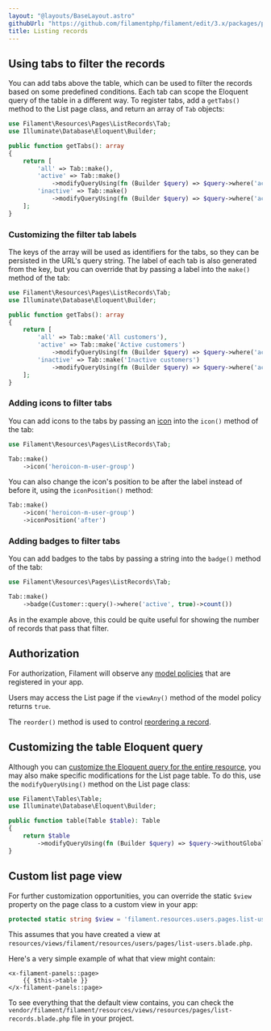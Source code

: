 ```yaml
---
layout: "@layouts/BaseLayout.astro"
githubUrl: "https://github.com/filamentphp/filament/edit/3.x/packages/panels/docs/03-resources/02-listing-records.md"
title: Listing records
---
```


## Using tabs to filter the records

You can add tabs above the table, which can be used to filter the records based on some predefined conditions. Each tab can scope the Eloquent query of the table in a different way. To register tabs, add a `getTabs()` method to the List page class, and return an array of `Tab` objects:

```php
use Filament\Resources\Pages\ListRecords\Tab;
use Illuminate\Database\Eloquent\Builder;

public function getTabs(): array
{
    return [
        'all' => Tab::make(),
        'active' => Tab::make()
            ->modifyQueryUsing(fn (Builder $query) => $query->where('active', true)),
        'inactive' => Tab::make()
            ->modifyQueryUsing(fn (Builder $query) => $query->where('active', false)),
    ];
}
```

### Customizing the filter tab labels

The keys of the array will be used as identifiers for the tabs, so they can be persisted in the URL's query string. The label of each tab is also generated from the key, but you can override that by passing a label into the `make()` method of the tab:

```php
use Filament\Resources\Pages\ListRecords\Tab;
use Illuminate\Database\Eloquent\Builder;

public function getTabs(): array
{
    return [
        'all' => Tab::make('All customers'),
        'active' => Tab::make('Active customers')
            ->modifyQueryUsing(fn (Builder $query) => $query->where('active', true)),
        'inactive' => Tab::make('Inactive customers')
            ->modifyQueryUsing(fn (Builder $query) => $query->where('active', false)),
    ];
}
```

### Adding icons to filter tabs

You can add icons to the tabs by passing an [icon](https://blade-ui-kit.com/blade-icons?set=1#search) into the `icon()` method of the tab:

```php
use Filament\Resources\Pages\ListRecords\Tab;

Tab::make()
    ->icon('heroicon-m-user-group')
```

You can also change the icon's position to be after the label instead of before it, using the `iconPosition()` method:

```php
Tab::make()
    ->icon('heroicon-m-user-group')
    ->iconPosition('after')
```

### Adding badges to filter tabs

You can add badges to the tabs by passing a string into the `badge()` method of the tab:

```php
use Filament\Resources\Pages\ListRecords\Tab;

Tab::make()
    ->badge(Customer::query()->where('active', true)->count())
```

As in the example above, this could be quite useful for showing the number of records that pass that filter.

## Authorization

For authorization, Filament will observe any [model policies](https://laravel.com/docs/authorization#creating-policies) that are registered in your app.

Users may access the List page if the `viewAny()` method of the model policy returns `true`.

The `reorder()` method is used to control [reordering a record](#reordering-records).

## Customizing the table Eloquent query

Although you can [customize the Eloquent query for the entire resource](getting-started#customizing-the-resource-eloquent-query), you may also make specific modifications for the List page table. To do this, use the `modifyQueryUsing()` method on the List page class:

```php
use Filament\Tables\Table;
use Illuminate\Database\Eloquent\Builder;

public function table(Table $table): Table
{
    return $table
        ->modifyQueryUsing(fn (Builder $query) => $query->withoutGlobalScopes());
}
```

## Custom list page view

For further customization opportunities, you can override the static `$view` property on the page class to a custom view in your app:

```php
protected static string $view = 'filament.resources.users.pages.list-users';
```

This assumes that you have created a view at `resources/views/filament/resources/users/pages/list-users.blade.php`.

Here's a very simple example of what that view might contain:

```blade
<x-filament-panels::page>
    {{ $this->table }}
</x-filament-panels::page>
```

To see everything that the default view contains, you can check the `vendor/filament/filament/resources/views/resources/pages/list-records.blade.php` file in your project.
